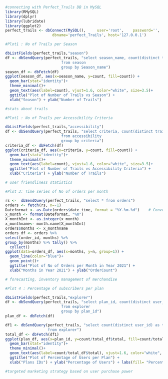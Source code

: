 ```r
#connecting with Perfect_Trails DB in MySQL
library(RMySQL)
library(dplyr)   
library(lubridate)
library(ggplot2)
perfect_trails <- dbConnect(MySQL(),	 user='root',	 password='',	
                     dbname='perfect_Trails', host='127.0.0.1')


```

```r
#Plot1 : No of Trails per Season

dbListFields(perfect_trails,"season")
df <- dbSendQuery(perfect_trails, "select season_name, count(distinct trail_id)as count 
                         from season
                         group by Season_name")
season_df <- dbFetch(df)
ggplot(season_df, aes(x=season_name, y=count, fill=count)) +
  geom_bar(stat="identity")+
  theme_minimal()+
  geom_text(aes(label=count), vjust=1.6, color="white", size=3.5)+
  ggtitle("Plot of Number of Trails vs Season") +
  xlab("Season") + ylab("Number of Trails")

#stats about trails 
```

```r
#Plot1 : No of Trails per Accessibility Criteria

dbListFields(perfect_trails,"accessibility")
df <- dbSendQuery(perfect_trails, "select criteria, count(distinct trail_id)as count 
                         from accessibility
                         group by criteria")
criteria_df <- dbFetch(df)
ggplot(criteria_df, aes(x=criteria, y=count, fill=count)) +
  geom_bar(stat="identity")+
  theme_minimal()+
  geom_text(aes(label=count), vjust=1.6, color="white", size=3.5)+
  ggtitle("Plot of Number of Trails vs Accessibility Criteria") +
  xlab("Criteria") + ylab("Number of Trails")

# user friendliness statistics
```

```r
#Plot 3: Time series of No of orders per month

rs <-  dbSendQuery(perfect_trails, "select * from orders")
orders <- fetch(rs, n=-1)
Dateformat <- as.Date(orders$date_time, format = "%Y-%m-%d")    # Convert character to Date
x_month <- format(Dateformat, "%m")
X_monthInt <- as.integer(x_month)
x_monthname<- month.name[X_monthInt]
orders$months <- x_monthname
orders_df <- orders %>% 
select(order_id, months) %>%
group_by(months) %>% tally() %>%
  collect()
ggplot(data=orders_df, aes(x=months, y=n, group=1)) +
  geom_line(color="blue")+
  geom_point()+
  ggtitle("Plot of No of Orders per Month in Year 2021") +
  xlab("Months in Year 2021") + ylab("OrderCount")

# forecasting, inventory management of merchandise

```

```r
#Plot 4 : Percentage of subscribers per plan 

dbListFields(perfect_trails,"explorer")
df <- dbSendQuery(perfect_trails, "select plan_id, count(distinct user_id)as count 
                         from explorer
                         group by plan_id")
plan_df <- dbFetch(df)

df1 <- dbSendQuery(perfect_trails, "select count(distinct user_id) as total
                   from explorer")
total_df <- dbFetch(df1)
ggplot(plan_df, aes(x=plan_id, y=count/total_df$total, fill=count/total_df$total)) +
  geom_bar(stat="identity")+
  theme_minimal()+
  geom_text(aes(label=count/total_df$total), vjust=1.6, color="white", size=3.5)+
  ggtitle("Plot of Percentage of Users per Plan") +
  xlab("Plans IDs") + ylab("Percentage of Users") + labs(fill= "Percentage")

#targeted marketing strategy based on user purchase power

```
